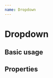 ```yaml
---
name: Dropdown
---
```



# Dropdown

## Basic usage

<Playground>
  <Dropdown
    options={[
      { text: 'Foo', value: 'foo' },
      { text: 'Bar', value: 'bar' }
    ]} />
</Playground>

## Properties

<PropsTable of={Dropdown}></PropsTable>
